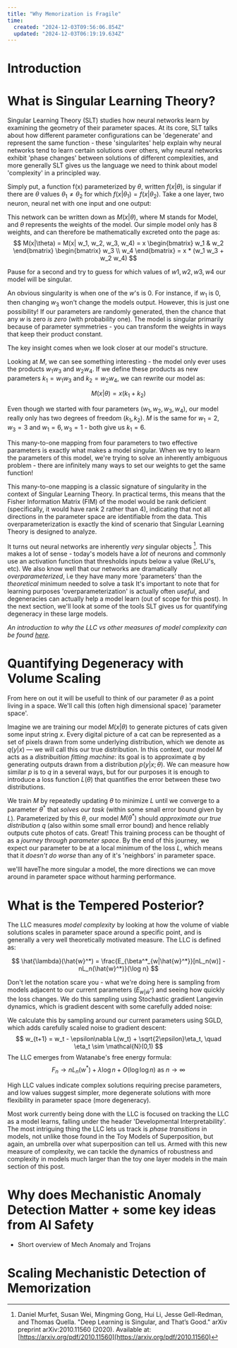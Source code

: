 ```yaml
---
title: "Why Memorization is Fragile"
time:
  created: "2024-12-03T09:56:06.854Z"
  updated: "2024-12-03T06:19:19.634Z"
---
```


# Introduction

# What is Singular Learning Theory? 

Singular Learning Theory (SLT) studies how neural networks learn by examining the geometry of their parameter spaces. At its core, SLT talks about how different parameter configurations can be 'degenerate' and represent the same function - these 'singularites' help explain why neural networks tend to learn certain solutions over others, why neural networks exhibit 'phase changes' between solutions of different complexities, and more generally SLT gives us the language we need to think about model 'complexity' in a principled way. 

Simply put, a function f(x) parameterized by $\theta$, written $f(x|\theta)$, is singular if there are $\theta$ values $\theta_1 \neq \theta_2$ for which $f(x | \theta_1) = f(x | \theta_2)$. Take a one layer, two neuron, neural net with one input and one output: 

This network can be written down as $M(x|\theta)$, where M stands for Model, and $\theta$ represents the weights of the model. Our simple model only has 8 weights, and can therefore be mathematically excreted onto the page as: 
$$
M(x|\theta) = M(x| w_1, w_2, w_3, w_4) = x \begin{bmatrix} w_1 & w_2 \end{bmatrix} \begin{bmatrix} w_3 \\ w_4 \end{bmatrix} = x * (w_1 w_3 + w_2 w_4)
$$

Pause for a second and try to guess for which values of $w1, w2, w3, w4$ our model will be singular. 

An obvious singularity is when one of the $w$'s is 0. For instance, if $w_1$ is 0, then changing $w_3$ won't change the models output. However, this is just one possibility! If our parameters are randomly generated, then the chance that any $w$ is zero *is zero* (with probability one). The model is singular primarily because of parameter symmetries - you can transform the weights in ways that keep their product constant. 

The key insight comes when we look closer at our model's structure. 

Looking at $M$, we can see something interesting - the model only ever uses the products $w_1w_3$ and $w_2w_4$. If we define these products as new parameters $k_1 = w_1w_3$ and $k_2 = w_2w_4$, we can rewrite our model as:

$$
M(x|\theta) = x(k_1 + k_2)
$$

Even though we started with four parameters $(w_1, w_2, w_3, w_4)$, our model really only has two degrees of freedom $(k_1, k_2)$. $M$ is the same for $w_1 = 2, w_3 = 3$ and $w_1 = 6, w_3 = 1$ - both give us $k_1 = 6$.

This many-to-one mapping from four parameters to two effective parameters is exactly what makes a model singular. When we try to learn the parameters of this model, we're trying to solve an inherently ambiguous problem - there are infinitely many ways to set our weights to get the same function! 

This many-to-one mapping is a classic signature of singularity in the context of Singular Learning Theory. In practical terms, this means that the Fisher Information Matrix (FIM) of the model would be rank deficient (specifically, it would have rank 2 rather than 4), indicating that not all directions in the parameter space are identifiable from the data. This overparameterization is exactly the kind of scenario that Singular Learning Theory is designed to analyze.

It turns out neural networks are inherently *very* singular objects [^1]. This makes a lot of sense - today's models have a *lot* of neurons and commonly use an activation function that thresholds inputs below a value (ReLU's, etc). We also know well that our networks are dramatically *overparameterized*, i.e they have many more 'parameters' than the *theoretical* minimum needed to solve a task It's important to note that for learning purposes 'overparameterization' is actually often *useful*, and degeneracies can actually help a model learn (out of scope for this post). In the next section, we'll look at some of the tools SLT gives us for quantifying degeneracy in these large models. 

*An introduction to *why* the LLC vs other measures of model complexity can be found [here](https://www.lesswrong.com/posts/6g8cAftfQufLmFDYT/you-re-measuring-model-complexity-wrong).*


# Quantifying Degeneracy with Volume Scaling

From here on out it will be usefull to think of our parameter $\theta$ as a point living in a space. We'll call this (often high dimensional space) 'parameter space'.

Imagine we are training our model $M(x|\theta)$ to generate pictures of cats given some input string $x$. Every digital picture of a cat can be represented as a set of pixels drawn from some underlying distribution, which we denote as $q(y|x)$ — we will call this our true distribution. In this context, our model $M$ acts as a *distribuition fitting machine*: its goal is to approximate $q$ by generating outputs drawn from a distribution $p(y|x; \theta)$. We can measure how similar $p$ is to $q$ in a several ways, but for our purposes it is enough to introduce a loss function $L(\theta)$ that quantifies the error between these two distributions.

We train $M$ by repeatedly updating $\theta$ to minimize $L$ until we converge to a parameter $\theta^*$ that *solves our task* (within some small error bound given by $L$). Parameterized by this $\theta$, our model $M(\theta^*)$ should *approximate our true distribution* $q$ (also within some small error bound) and hence reliably outputs cute photos of cats. Great! This training process can be thought of as a *journey through parameter space*. By the end of this journey, we expect our parameter to be at a local minimum of the loss $L$, which means that it *doesn't do worse* than any of it's 'neighbors' in parameter space.

we'lll haveThe more singular a model, the more directions we can move around in parameter space without harming performance. 


# What is the Tempered Posterior?

The LLC measures *model complexity* by looking at how the volume of viable solutions scales in parameter space around a specific point, and is generally a very well theoretically motivated measure. The LLC is defined as:

$$
\hat{\lambda}(\hat{w}^*) = \frac{E_{\beta^*_{w|\hat{w}^*}}[nL_n(w)] - nL_n(\hat{w}^*)}{\log n}
$$

Don't let the notation scare you - what we're doing here is sampling from models adjacent to our current parameters ($E_{w|\hat{w}^*}$) and seeing how quickly the loss changes. We do this sampling using Stochastic gradient Langevin dynamics, which is gradient descent with some carefully added noise:

We calculate this by sampling around our current parameters using SGLD, which adds carefully scaled noise to gradient descent:
$$
w_{t+1} = w_t - \epsilon\nabla L(w_t) + \sqrt{2\epsilon}\eta_t, \quad \eta_t \sim \mathcal{N}(0,1)
$$
The LLC emerges from Watanabe's free energy formula:
$$
F_n \to nL_n(w^*) + \lambda\log n + O(\log\log n) \text{ as } n \to \infty
$$

High LLC values indicate complex solutions requiring precise parameters, and low values suggest simpler, more degenerate solutions with more flexibility in parameter space (more degeneracy). 

Most work currently being done with the LLC is focused on tracking the LLC as a model learns, falling under the header 'Developmental Interpretability'. The most intriguing thing the LLC lets us track is *phase transitions* in models, not unlike those found in the Toy Models of Superposition, but again, an umbrella over what superposition can tell us. Armed with this new measure of complexity, we can tackle the dynamics of robustness and complexity in models much larger than the toy one layer models in the main section of this post. 


# Why does Mechanistic Anomaly Detection Matter + some key ideas from AI Safety
  * Short overview of Mech Anomaly and Trojans

# Scaling Mechanistic Detection of Memorization


[^1]: Daniel Murfet, Susan Wei, Mingming Gong, Hui Li, Jesse Gell-Redman, and Thomas Quella. "Deep Learning is Singular, and That’s Good." arXiv preprint arXiv:2010.11560 (2020). Available at: [https://arxiv.org/pdf/2010.11560](https://arxiv.org/pdf/2010.11560)



